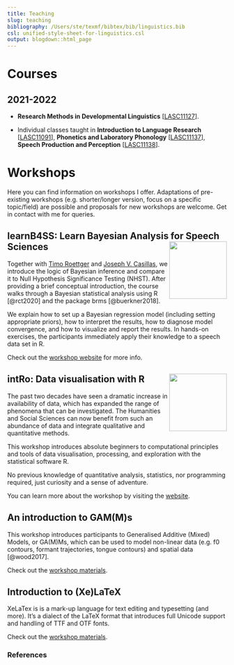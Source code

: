 ```yaml
---
title: Teaching
slug: teaching
bibliography: /Users/ste/texmf/bibtex/bib/linguistics.bib
csl: unified-style-sheet-for-linguistics.csl
output: blogdown::html_page
---
```


# Courses

## 2021-2022

- **Research Methods in Developmental Linguistics** [[LASC11127](http://www.drps.ed.ac.uk/21_22_Archive_at_01-09-2021/dpt/cxlasc11127.htm)].

- Individual classes taught in **Introduction to Language Research** [[LASC11091](http://www.drps.ed.ac.uk/21_22_Archive_at_01-09-2021/dpt/cxlasc11091.htm)], **Phonetics and Laboratory Phonology** [[LASC11137](http://www.drps.ed.ac.uk/21_22_Archive_at_01-09-2021/dpt/cxlasc11137.htm)], **Speech Production and Perception** [[LASC11138](http://www.drps.ed.ac.uk/21_22_Archive_at_01-09-2021/dpt/cxlasc11138.htm)].

# Workshops

Here you can find information on workshops I offer.
Adaptations of pre-existing workshops (e.g. shorter/longer version, focus on a specific topic/field) are possible and proposals for new workshops are welcome.
Get in contact with me for queries.

## learnB4SS: Learn Bayesian Analysis for Speech Sciences <a href='https://github.com/learnB4SS/learnB4SS'><img src='../img/b4ss-logo.png' align="right" height="132" /></a>

Together with [Timo Roettger](https://www.simplpoints.com) and [Joseph V. Casillas](https://www.jvcasillas.com), we introduce the logic of Bayesian inference and compare it to Null Hypothesis Significance Testing (NHST).
After providing a brief conceptual introduction, the course walks through a Bayesian statistical analysis using R [@rct2020] and the package brms [@buerkner2018].

We explain how to set up a Bayesian regression model (including setting appropriate priors), how to interpret the results, how to diagnose model convergence, and how to visualize and report the results.
In hands-on exercises, the participants immediately apply their knowledge to a speech data set in R.

Check out the [workshop website](https://learnb4ss.github.io) for more info.

## intRo: Data visualisation with R <a href='https://intro-rstats.github.io/intRo'><img src='../img/intro-logo.png' align="right" height="132" /></a>

The past two decades have seen a dramatic increase in availability of data, which has expanded the range of phenomena that can be investigated.
The Humanities and Social Sciences can now benefit from such an abundance of data and integrate qualitative and quantitative methods.

This workshop introduces absolute beginners to computational principles and tools of data visualisation, processing, and exploration with the statistical software R.

No previous knowledge of quantitative analysis, statistics, nor programming required, just curiosity and a sense of adventure.

You can learn more about the workshop by visiting the [website](https://intro-rstats.github.io).

## An introduction to GAM(M)s

This workshop introduces participants to Generalised Additive (Mixed) Models, or GA(M)Ms, which can be used to model non-linear data (e.g. f0 contours, formant trajectories, tongue contours) and spatial data [@wood2017].

Check out the [workshop materials](https://github.com/stefanocoretta/gamm-workshop).

## Introduction to (Xe)LaTeX

XeLaTex is is a mark-up language for text editing and typesetting (and more).
It's a dialect of the LaTeX format that introduces full Unicode support and handling of TTF and OTF fonts.

Check out the [workshop materials](https://github.com/stefanocoretta/xelatex-workshop).

### References
